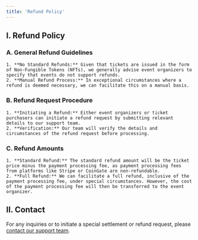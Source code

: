 ```yaml
---
title: 'Refund Policy'
---
```

## I. Refund Policy
### A. General Refund Guidelines
    1. **No Standard Refunds:** Given that tickets are issued in the form of Non-Fungible Tokens (NFTs), we generally advise event organizers to specify that events do not support refunds.
    2. **Manual Refund Process:** In exceptional circumstances where a refund is deemed necessary, we can facilitate this on a manual basis.
### B. Refund Request Procedure
    1. **Initiating a Refund:** Either event organizers or ticket purchasers can initiate a refund request by submitting relevant details to our support team.
    2. **Verification:** Our team will verify the details and circumstances of the refund request before processing.
### C. Refund Amounts
    1. **Standard Refund:** The standard refund amount will be the ticket price minus the payment processing fee, as payment processing fees from platforms like Stripe or CoinGate are non-refundable.
    2. **Full Refund:** We can facilitate a full refund, inclusive of the payment processing fee, under special circumstances. However, the cost of the payment processing fee will then be transferred to the event organizer.

## II. Contact
For any inquiries or to initiate a special settlement or refund request, please [contact our support team](mailto:support@moongate.id).